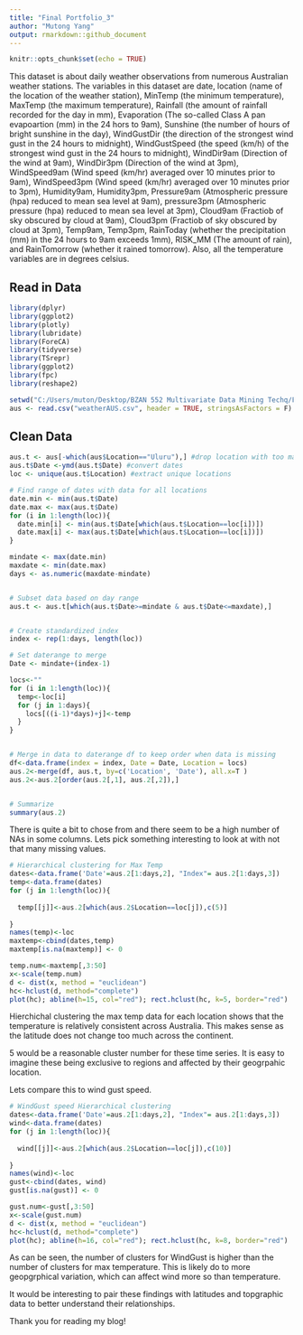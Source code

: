---
title: "Final Portfolio_3"
author: "Mutong Yang"
output: rmarkdown::github_document
---

```{r setup, include=FALSE}
knitr::opts_chunk$set(echo = TRUE)
```

This dataset is about daily weather observations from numerous Australian weather stations. The variables in this dataset are date, location (name of the location of the weather station), MinTemp (the minimum temperature), MaxTemp (the maximum temperature), Rainfall (the amount of rainfall recorded for the day in mm), Evaporation (The so-called Class A pan evapoartion (mm) in the 24 hors to 9am), Sunshine (the number of hours of bright sunshine in the day), WindGustDir (the direction of the strongest wind gust in the 24 hours to midnight), WindGustSpeed (the speed (km/h) of the strongest wind gust in the 24 hours to midnight), WindDir9am (Direction of the wind at 9am), WindDir3pm (Direction of the wind at 3pm), WindSpeed9am (Wind speed (km/hr) averaged over 10 minutes prior to 9am), WindSpeed3pm (Wind speed (km/hr) averaged over 10 minutes prior to 3pm), Humidity9am, Humidity3pm, Pressure9am (Atmospheric pressure (hpa) reduced to mean sea level at 9am), pressure3pm (Atmospheric pressure (hpa) reduced to mean sea level at 3pm), Cloud9am (Fractiob of sky obscured by cloud at 9am), Cloud3pm (Fractiob of sky obscured by cloud at 3pm), Temp9am, Temp3pm, RainToday (whether the precipitation (mm) in the 24 hours to 9am exceeds 1mm), RISK_MM (The amount of rain), and RainTomorrow (whether it rained tomorrow). Also, all the temperature variables are in degrees celsius.

## Read in Data
```{r}
library(dplyr)
library(ggplot2)
library(plotly)
library(lubridate)
library(ForeCA)
library(tidyverse)
library(TSrepr)
library(ggplot2)
library(fpc)
library(reshape2)

setwd("C:/Users/muton/Desktop/BZAN 552 Multivariate Data Mining Techq/Final Portfolios")
aus <- read.csv("weatherAUS.csv", header = TRUE, stringsAsFactors = F)
```

## Clean Data
```{r}
aus.t <- aus[-which(aus$Location=="Uluru"),] #drop location with too many missing data points
aus.t$Date <-ymd(aus.t$Date) #convert dates
loc <- unique(aus.t$Location) #extract unique locations
```


```{r}
# Find range of dates with data for all locations 
date.min <- min(aus.t$Date) 
date.max <- max(aus.t$Date)
for (i in 1:length(loc)){
  date.min[i] <- min(aus.t$Date[which(aus.t$Location==loc[i])])  
  date.max[i] <- max(aus.t$Date[which(aus.t$Location==loc[i])]) 
}

mindate <- max(date.min)
maxdate <- min(date.max)
days <- as.numeric(maxdate-mindate)


# Subset data based on day range
aus.t <- aus.t[which(aus.t$Date>=mindate & aus.t$Date<=maxdate),]


# Create standardized index
index <- rep(1:days, length(loc))

# Set daterange to merge 
Date <- mindate+(index-1)

locs<-""
for (i in 1:length(loc)){
  temp<-loc[i]
  for (j in 1:days){
    locs[((i-1)*days)+j]<-temp
  }
}


# Merge in data to daterange df to keep order when data is missing
df<-data.frame(index = index, Date = Date, Location = locs)
aus.2<-merge(df, aus.t, by=c('Location', 'Date'), all.x=T )
aus.2<-aus.2[order(aus.2[,1], aus.2[,2]),]


# Summarize
summary(aus.2)

```

There is quite a bit to chose from and there seem to be a high number of NAs in some columns. Lets pick something interesting to look at with not that many missing values.

```{r}

# Hierarchical clustering for Max Temp
dates<-data.frame('Date'=aus.2[1:days,2], "Index"= aus.2[1:days,3])
temp<-data.frame(dates)
for (j in 1:length(loc)){
  
  temp[[j]]<-aus.2[which(aus.2$Location==loc[j]),c(5)]
  
}
names(temp)<-loc
maxtemp<-cbind(dates,temp)
maxtemp[is.na(maxtemp)] <- 0

temp.num<-maxtemp[,3:50]
x<-scale(temp.num)
d <- dist(x, method = "euclidean")
hc<-hclust(d, method="complete")
plot(hc); abline(h=15, col="red"); rect.hclust(hc, k=5, border="red")

```

Hierchichal clustering the max temp data for each location shows that the temperature is relatively consistent across Australia. This makes sense as the latitude does not change too much across the continent.

5 would be a reasonable cluster number for these time series. It is easy to imagine these being exclusive to regions and affected by their geogrpahic location. 

Lets compare this to wind gust speed.

```{r}


# WindGust speed Hierarchical clustering
dates<-data.frame('Date'=aus.2[1:days,2], "Index"= aus.2[1:days,3])
wind<-data.frame(dates)
for (j in 1:length(loc)){
  
  wind[[j]]<-aus.2[which(aus.2$Location==loc[j]),c(10)]
  
}
names(wind)<-loc
gust<-cbind(dates, wind)
gust[is.na(gust)] <- 0

gust.num<-gust[,3:50]
x<-scale(gust.num)
d <- dist(x, method = "euclidean")
hc<-hclust(d, method="complete")
plot(hc); abline(h=16, col="red"); rect.hclust(hc, k=8, border="red")

```


As can be seen, the number of clusters for WindGust is higher than the number of clusters for max temperature. This is likely do to more geopgrphical variation, which can affect wind more so than temperature. 

It would be interesting to pair these findings with latitudes and topgraphic data to better understand their relationships. 

Thank you for reading my blog!
